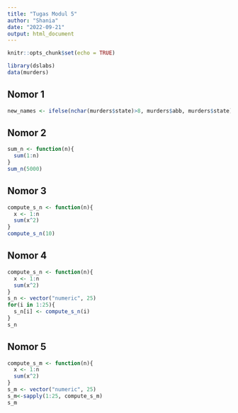 ---
title: "Tugas Modul 5"
author: "Shania"
date: "2022-09-21"
output: html_document
---

```{r setup, include=FALSE}
knitr::opts_chunk$set(echo = TRUE)
```

```{r}
library(dslabs)
data(murders)
```

## Nomor 1
```{r}
new_names <- ifelse(nchar(murders$state)>8, murders$abb, murders$state)
```

## Nomor 2
```{r}
sum_n <- function(n){
  sum(1:n)
}
sum_n(5000)
```
## Nomor 3
```{r}
compute_s_n <- function(n){
  x <- 1:n
  sum(x^2)
}
compute_s_n(10)
```
## Nomor 4
```{r}
compute_s_n <- function(n){
  x <- 1:n
  sum(x^2)
}
s_n <- vector("numeric", 25)
for(i in 1:25){
  s_n[i] <- compute_s_n(i)
}
s_n
```
## Nomor 5
```{r}
compute_s_m <- function(n){
  x <- 1:n
  sum(x^2)
}
s_m <- vector("numeric", 25)
s_m<-sapply(1:25, compute_s_m)
s_m
```